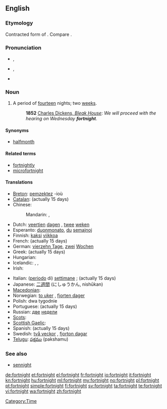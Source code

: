 {{was wotd|2009|February|6}}
==English==
{{wikipedia}}

===Etymology===
Contracted form of {{etyl|ang}} {{term|feowertyne|fēowertȳne|fourteen}} {{term|niht||nights}}.  Compare {{term|sennight}}.

===Pronunciation===
* {{a|UK}} {{IPA|/ˈfɔːt.naɪt/}}, {{SAMPA|/"fO:t.naIt/}}
* {{a|US}} {{IPA|/ˈfɔɹt.naɪt/}}, {{SAMPA|/"fOrt.naIt/}}
* {{audio|en-us-fortnight.ogg|Audio (US)}}

===Noun===
{{en-noun}}

# A period of [[fourteen]] nights; two [[week]]s.
#: '''1852''' [http://www.gutenberg.org/dirs/etext97/blkhs12.txt Charles Dickens, ''Bleak House'']: ''We will proceed with the hearing on Wednesday '''fortnight'''''.

====Synonyms====
* {{sense|two weeks}} [[halfmonth]]

====Related terms====
* [[fortnightly]]
* [[microfortnight]]

====Translations====
{{trans-top|period of two weeks}}
* [[Breton]]: [[pemzektez]] {{m|p}} -ioù
* [[Catalan]]: {{t-|ca|quinzena|f}} (actually 15 days)
* Chinese:
*: Mandarin: {{t|cmn|两周|sc=Hani}}, {{t|cmn|兩周|tr=liǎngzhōu|sc=Hani}}
* Dutch: [[veertien]] [[dagen]] {{p}},  [[twee]] [[weken]] {{p}}
* Esperanto: [[duonmonato]], [[du]] [[semajno]]j
* Finnish: [[kaksi]] [[viikko]]a
* French: {{t+|fr|quinzaine|f}} (actually 15 days)
* German: [[vierzehn Tage]], [[zwei]] [[Wochen]]
* Greek: {{t+|el|δεκαπενθήμερο|n}} (actually 15 days)
* Hungarian: {{t|hu|két hét}}
* Icelandic: {{t-|is|tvær vikur|f|p}}, {{t-|is|hálfur mánuður|m}}, {{t-|is|fjórtán dagar|m|p}}
* Irish: {{t-|ga|coicís|f|xs=Irish}}
{{trans-mid}}
* Italian: ([[periodo]] di) {{l|it|due}} [[settimana|settimane]] ; {{t-|it|quindicina|f}} (actually 15 days)
* Japanese: [[二週間]] (にしゅうかん, nishūkan)
* [[Macedonian]]: {{t|mk|полумесечие|n|tr=polumeséčie}}
* Norwegian: [[to uker]] {{p}}, [[fjorten dager]]
* Polish: dwa tygodnie {{m|p}}
* Portuguese: {{t+|pt|quinzena|f}} (actually 15 days)
* Russian: [[два|две]] [[неделя|недели]]
* [[Scots]]: {{tø|sco|fortnicht|xs=Scots}}
* [[Scottish Gaelic]]: {{t-|gd|cola-deug|m|xs=Scottish Gaelic}}
* Spanish: {{t+|es|quincena|f|p}} (actually 15 days)
* Swedish: [[två veckor]] {{p}}, [[fjorton dagar]]
* [[Telugu]]: [[పక్షము]] (pakshamu)
{{trans-bottom}}

===See also===
* [[sennight]]

[[Category:Time]]

[[de:fortnight]]
[[et:fortnight]]
[[el:fortnight]]
[[fr:fortnight]]
[[io:fortnight]]
[[it:fortnight]]
[[kn:fortnight]]
[[hu:fortnight]]
[[ml:fortnight]]
[[my:fortnight]]
[[no:fortnight]]
[[pl:fortnight]]
[[pt:fortnight]]
[[simple:fortnight]]
[[fi:fortnight]]
[[sv:fortnight]]
[[ta:fortnight]]
[[te:fortnight]]
[[vi:fortnight]]
[[wa:fortnight]]
[[zh:fortnight]]